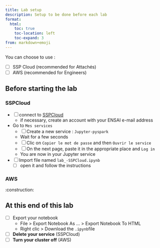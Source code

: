 ```yaml
---
title: Lab setup
description: Setup to be done before each lab
format:
  html:
    toc: true
    toc-location: left
    toc-expand: 3
from: markdown+emoji
---
```


You can choose to use :

- [ ] SSP Cloud (recommended for Attachés)
- [ ] AWS (recommended for Engineers)

## Before starting the lab

### SSPCloud

- [ ] connect to [SSPCloud](https://datalab.sspcloud.fr/){.external target="_blank"}
  - if necessary, create an account with your ENSAI e-mail address
- Go to `Mes services`
  - [ ] Create a new service : `Jupyter-pyspark`
  - Wait for a few seconds
  - [ ] Clic on `Copier le mot de passe` and then `Ouvrir le service`
  - [ ] On the next page, paste it in the appropriate place and `Log in`
  - You are now in your Jupyter service
- [ ] Import file named `lab_-SSPCloud.ipynb`
  - [ ] open it and follow the instructions


### AWS

:construction:

## At this end of this lab

- [ ] Export your notebook
  - File > Export Notebook As ... > Export Notebook To HTML
  - Right clic > Download the `.ipynb`file
- [ ] **Delete your service** (SSPCloud)
- [ ] **Turn your cluster off** (AWS)
